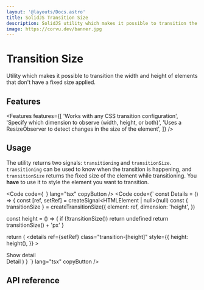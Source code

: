 ```yaml
---
layout: '@layouts/Docs.astro'
title: SolidJS Transition Size
description: SolidJS utility which makes it possible to transition the width and height of elements that don't have a fixed size applied.
image: https://corvu.dev/banner.jpg
---
```


# Transition Size

Utility which makes it possible to transition the width and height of elements that don't have a fixed size applied.

## Features
<Features features={[
  'Works with any CSS transition configuration',
  'Specify which dimension to observe (width, height, or both)',
  'Uses a ResizeObserver to detect changes in the size of the element',
]} />

## Usage

The utility returns two signals: `transitioning` and `transitionSize`. `transitioning` can be used to know when the transition is happening, and `transitionSize` returns the fixed size of the element while transitioning. You **have** to use it to style the element you want to transition.

<Code code={`
`} lang="tsx" copyButton />
<Code code={`
const Details = () => {
  const [ref, setRef] = createSignal<HTMLElement | null>(null)
  const { transitionSize } = createTransitionSize({
    element: ref,
    dimension: 'height',
  })

  const height = () => {
    if (!transitionSize()) return undefined
    return transitionSize() + 'px'
  }

  return (
    <details
      ref={setRef}
      class="transition-[height]"
      style={{
        height: height(),
      }}
    >
      <summary>Show detail</summary>
      Detail
    </details>
  )
}
`} lang="tsx" copyButton />

## API reference

<GenerateApiDocs utility="createTransitionSize" />
